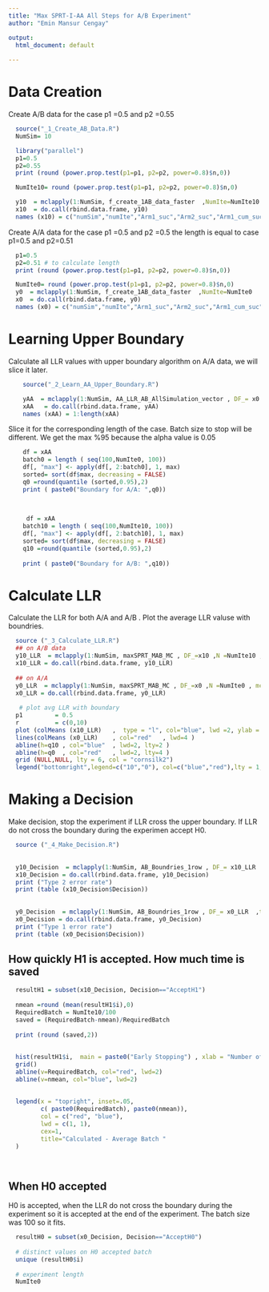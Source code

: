 ```yaml
---
title: "Max SPRT-I-AA All Steps for A/B Experiment"
author: "Emin Mansur Cengay"

output:
  html_document: default
  
---
```


# Data Creation

Create A/B data for the case p1 =0.5 and p2 =0.55

```r
  source("_1_Create_AB_Data.R")
  NumSim= 10

  library("parallel")
  p1=0.5
  p2=0.55
  print (round (power.prop.test(p1=p1, p2=p2, power=0.8)$n,0))

  NumIte10= round (power.prop.test(p1=p1, p2=p2, power=0.8)$n,0)

  y10  = mclapply(1:NumSim, f_create_1AB_data_faster  ,NumIte=NumIte10   ,p1=p1 ,p2=p2  , mc.cores = 10)
  x10  = do.call(rbind.data.frame, y10)
  names (x10) = c("numSim","numIte","Arm1_suc","Arm2_suc","Arm1_cum_suc","Arm2_cum_suc")


```




Create A/A data for the case p1 =0.5 and p2 =0.5 the length is equal to case p1=0.5 and p2=0.51

```r

  p1=0.5
  p2=0.51 # to calculate length
  print (round (power.prop.test(p1=p1, p2=p2, power=0.8)$n,0))

  NumIte0= round (power.prop.test(p1=p1, p2=p2, power=0.8)$n,0)
  y0  = mclapply(1:NumSim, f_create_1AB_data_faster  ,NumIte=NumIte0   ,p1=p1 ,p2=p1  , mc.cores = 10)
  x0  = do.call(rbind.data.frame, y0)
  names (x0) = c("numSim","numIte","Arm1_suc","Arm2_suc","Arm1_cum_suc","Arm2_cum_suc")

```

# Learning Upper Boundary

Calculate all LLR values with upper boundary algorithm on A/A data, we will slice it later.
```r
    source("_2_Learn_AA_Upper_Boundary.R")

    yAA  = mclapply(1:NumSim, AA_LLR_AB_AllSimulation_vector , DF_= x0 ,N =NumIte0 , mc.cores = 10)
    xAA   = do.call(rbind.data.frame, yAA)
    names (xAA) = 1:length(xAA)
```



Slice it for the corresponding length of the case. Batch size to stop will be different. We get the max  %95 because the  alpha value is 0.05

```r
    df = xAA
    batch0 = length ( seq(100,NumIte0, 100))  
    df[, "max"] <- apply(df[, 2:batch0], 1, max)
    sorted= sort(df$max, decreasing = FALSE)
    q0 =round(quantile (sorted,0.95),2)
    print ( paste0("Boundary for A/A: ",q0)) 
    
  
```

```r
     df = xAA
    batch10 = length ( seq(100,NumIte10, 100))  
    df[, "max"] <- apply(df[, 2:batch10], 1, max)
    sorted= sort(df$max, decreasing = FALSE)
    q10 =round(quantile (sorted,0.95),2)
    
    print ( paste0("Boundary for A/B: ",q10)) 
```

# Calculate LLR

Calculate the LLR for both A/A and A/B . Plot the average LLR valuse with boundries.
```r
  source ("_3_Calculate_LLR.R")
  ## on A/B data  
  y10_LLR  = mclapply(1:NumSim, maxSPRT_MAB_MC , DF_=x10 ,N =NumIte10 , mc.cores = 10)
  x10_LLR = do.call(rbind.data.frame, y10_LLR)
  
  ## on A/A  
  y0_LLR  = mclapply(1:NumSim, maxSPRT_MAB_MC , DF_=x0 ,N =NumIte0 , mc.cores = 10)
  x0_LLR = do.call(rbind.data.frame, y0_LLR)
  
   # plot avg LLR with boundary
  p1         = 0.5
  r          = c(0,10)
  plot (colMeans (x10_LLR)   ,  type = "l", col="blue", lwd =2, ylab = "LLR" , xlab = "Number of Batch" , main = paste0("Max SPRT-I-AA: A/B LLR & Boundary\n p1= ",p1," vs Delta")     ,ylim = c(0,5))
  lines(colMeans (x0_LLR)    , col="red"   , lwd=4 )
  abline(h=q10 , col="blue"  , lwd=2, lty=2 )
  abline(h=q0  , col="red"   , lwd=2, lty=4 )
  grid (NULL,NULL, lty = 6, col = "cornsilk2") 
  legend("bottomright",legend=c("10","0"), col=c("blue","red"),lty = 1, ncol=1)
```


# Making a Decision 

 Make decision, stop the experiment if LLR cross the upper boundary. If LLR do not cross the boundary during the experimen accept H0.
 
```r
  source ("_4_Make_Decision.R")
  
  
  y10_Decision  = mclapply(1:NumSim, AB_Boundries_1row , DF_= x10_LLR  ,threshold= q10, mc.cores = 10)
  x10_Decision = do.call(rbind.data.frame, y10_Decision)
  print ("Type 2 error rate")
  print (table (x10_Decision$Decision))
  
  
  y0_Decision  = mclapply(1:NumSim, AB_Boundries_1row , DF_= x0_LLR  ,threshold= q0, mc.cores = 10)
  x0_Decision = do.call(rbind.data.frame, y0_Decision)
  print ("Type 1 error rate")
  print (table (x0_Decision$Decision))
```




## How quickly H1 is accepted. How much time is saved

```r

  resultH1 = subset(x10_Decision, Decision=="AcceptH1")
  
  nmean =round (mean(resultH1$i),0)
  RequiredBatch = NumIte10/100
  saved = (RequiredBatch-nmean)/RequiredBatch  
  
  print (round (saved,2))
  
  
  hist(resultH1$i,  main = paste0("Early Stopping") , xlab = "Number of Batch" , col="bisque" ,xlim=c(0,RequiredBatch))
  grid()
  abline(v=RequiredBatch, col="red", lwd=2)
  abline(v=nmean, col="blue", lwd=2)
  
  
  legend(x = "topright", inset=.05, 
         c( paste0(RequiredBatch), paste0(nmean)),
         col = c("red", "blue"),
         lwd = c(1, 1),
         cex=1,
         title="Calculated - Average Batch "
  )
  
  
```


## When H0 accepted

H0 is accepted, when the LLR do not cross the boundary during the experiment so it is accepted at the end of the experiment. The batch size was 100 so it fits.

```r

  resultH0 = subset(x0_Decision, Decision=="AcceptH0")
  
  # distinct values on H0 accepted batch
  unique (resultH0$i)
  
  # experiment length
  NumIte0
  
  

```

